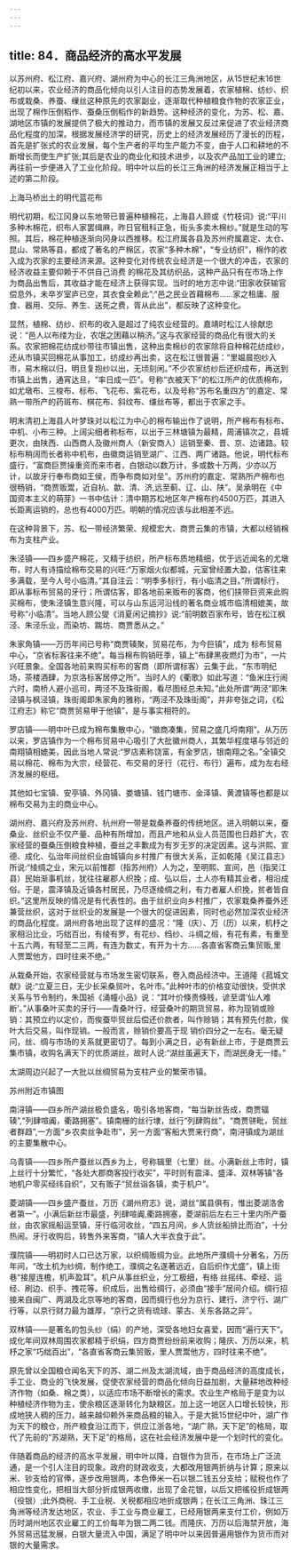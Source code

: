 ```yaml
---
---
---
```

title: 84．商品经济的高水平发展
---




以苏州府、松江府、嘉兴府、湖州府为中心的长江三角洲地区，从15世纪末16世纪初以来，农业经济的商品化倾向以引人注目的态势发展着，农家植棉、纺纱、织布或栽桑、养蚕、缫丝这种原先的农家副业，逐渐取代种植粮食作物的农家正业，出现了棉作压倒稻作、蚕桑压倒稻作的新趋势。这种经济的变化，为苏、松、嘉、湖地区市镇的发展提供了极大的推动力，而市镇的发展又反过来促进了农业经济商品化程度的加深。根据发展经济学的研究，历史上的经济发展经历了漫长的历程，首先是扩张式的农业发展，每个生产者的平均生产能力不变，由于人口和耕地的不断增长而使生产扩张;其后是农业的商业化和技术进步，以及农产品加工业的建立;再往前一步便进入了工业化阶段。明中叶以后的长江三角洲的经济发展正相当于上述的第二阶段。



上海马桥出土的明代蓝花布



明代初期，松江冈身以东地带已普遍种植棉花，上海县人顾或《竹枝词》说:“平川多种木棉花，织布人家罢缉麻，昨日官租科正急，街头多卖木棉纱。”就是生动的写照。其后，棉花种植逐渐向冈身以西推移。松江府属各县及苏州府属嘉定、太仓、昆山、常熟等县，都成了著名的产棉区，农家“多种木棉”，“专业纺织”，棉作的收入成为农家的主要经济来源。这种变化对传统农业经济是一个很大的冲击，农家的经济收益主要仰赖于不供自己消费 的棉花及其纺织品，这种产品只有在市场上作为商品出售后，其收益才能在经济上获得实现。当时的地方志中说:“田家收获输官偿息外，未卒岁室庐已空，其衣食全赖此”;“邑之民业首藉棉布……家之租庸、服食、器用、交际、养生、送死之费，胥从此出”，都反映了这种变化。

显然，植棉、纺纱、织布的收入是超过了纯农业经营的。嘉靖时松江人徐献忠说：“邑人以布缕为业，农氓之困藉以稍济。”这与农家经营的商品化有很大的关系。农家把棉花纺成纱带往市镇出售，这种出卖棉纱的农家除将自种棉花纺成纱，还从市镇买回棉花从事加工，纺成纱再出卖，这在松江很普遍：“里媪晨抱纱入市，易木棉以归，明旦复抱纱以出，无顷刻闲。”不少农家纺纱后还织成布，再送到市镇上出售，通宵达旦，“率日成一匹”。号称“衣被天下”的松江所产的优质棉布，如尤墩布、三梭布、标布、飞花布、紫花布，以及号称“苏布名重四方”的嘉定、常熟一带所产的药斑布、棋花布、斜纹布、缣丝布等，都出于农家之手。

明末清初上海县人叶梦珠对以松江为中心的棉布输出作了说明，所产棉布有标布、中机、小布三种。上阔尖细者称标布，以出于三林塘镇为最精，周浦镇次之，县城更次，由陕西、山西商人及徽州商人（新安商人）运销至秦、晋、京、边诸路。较标布稍阔而长者称中机布，由徽商运销至湖广、江西、两广诸路。他说，明代标布盛行，“富商巨贾操重资而来市者，白银动以数万计，多或数十万两，少亦以万计，以故牙行奉布商如王侯，而争布商如对垒”。苏州府的嘉定、常熟所产棉布也很畅销，“商贾贩鬻，近自杭、歙、清、济,远至蓟、辽、山、陕”。吴承明在《中国资本主义的萌芽》一书中估计：清中期苏松地区年产棉布约4500万匹，其进入长距离运销的，总也有4000万匹。明朝的情况应该与此相差不远。

在这种背景下，苏、松一带经济繁荣、规模宏大、商贾云集的市镇，大都以经销棉布为支柱产业。

朱泾镇——四乡盛产棉花，又精于纺织，所产标布质地精细，优于远近闻名的尤墩布，时人有诗描绘棉布交易的兴旺:“万家烟火似都城，元室曾经置大盈，估客往来多满载，至今人号小临清。”其自注云：“明季多标行，有小临清之目。”所谓标行，即从事标布贸易的牙行；所谓估客，即各地前来贩布的客商，他们挟带巨资来此购买棉布，使朱泾镇生意兴隆，可以与山东运河沿线的著名商业城市临清相媲美，故号称“小临清”。当地人顾公燮《消夏闲记摘抄》说:“前明数百家布号，皆在松江枫泾、朱泾乐业，而染坊、踹坊、商贾悉从之。”

朱家角镇——万历年间已号称“商贾辏聚，贸易花布，为今巨镇”，成为 标布贸易中心，“京省标客往来不绝”。每当棉布购销旺季，镇上“布肆黑夜燃灯为市”，一片兴旺景象。全国各地前来购买标布的客商（即所谓标客）云集于此，“东市明纪场，茶楼酒肆，为京洛标客居停之所”。当时人的《衢歌》如此写道：“鱼米庄行闹六时，南桥人避小巡司，两泾不及珠街阁，看尽图经总未知。”此处所谓“两泾”即朱泾镇与枫泾镇，珠街阁即朱家角的雅称，“两泾不及珠街阁”，并非夸张之词，《松江府志》称它“商贾贸易甲于他镇”，是与事实相符的。

罗店镇——明中叶已成为棉布集散中心，“徽商凑集，贸易之盛几埒南翔”。从万历以来，罗店镇作为一个棉布贸易中心吸引了大批徽州商人，其繁华程度堪与邻近的南翔镇相媲美，因此当地人常说:“罗店素称饶富，有金罗店，银南翔之名。”全镇交易以棉花、棉布为大宗，经营花、布交易的牙行（花行、布行）遍布，成为左右经济发展的枢纽。

其他如七宝镇、安亭镇、外冈镇、娄塘镇、钱门塘市、金泽镇、黄渡镇等也都是以棉布交易为主的商业中心。

湖州府、嘉兴府及苏州府、杭州府一带是栽桑养蚕的传统地区。进入明朝以来，蚕桑业、丝织业不仅产量、品种有所增加，而且产地和从业人员范围也日趋扩大，农家经营的蚕桑压倒粮食种植，蚕丝之丰歉成为有岁无岁的决定因素。这与洪熙、宣德、成化、弘治年间丝织业由城镇向乡村推广有很大关系，正如乾隆《吴江县志》所说:“绫绸之业，宋元以前惟郡（指苏州府）人为之，至明熙、宣间，邑（指吴江县）民始渐事机丝，犹往往雇郡人织挽；成、弘以后，土人亦有精其业者，相沿成俗。于是，震泽镇及近镇各村居民，乃尽逐绫绸之利，有力者雇人织挽，贫者皆自织。”这里所反映的情况是有代表性的。由于丝织业向乡村推广，农家栽桑养蚕外还兼营丝织，这对于丝织业的发展是一个很大的促进因素，同时也必然加深农业经济的商品化程度。湖州府各地出现了这样的盛况：“隆（庆）、万（历）以来，机杼之家相沿比业，巧绌百出，有绫有罗，有花纱、绉纱、斗绸之缎，有花有素，有重至十五六两，有轻至二三两，有连为数丈，有开为十方……各直省客商云集贸贩,里人贾鬻他方，四时往来不绝。”

从栽桑开始，农家经营就与市场发生密切联系，卷入商品经济中。王道隆《菰城文献》说:“立夏三日，无少长采桑贸叶，名叶市。”此种叶市的价格变动很快，受供求关系与节令制约，朱国祯《涌幢小品》说：“其叶价倏贵倏贱，谚至谓‘仙人难断’。”从事桑叶买卖的牙行——青桑叶行，经营桑叶的期货贸易，称为现销或赊销：其预立约以定价，而俟蚕毕贸丝后偿还价款者，叫作赊销；其有预先付款，俟叶大后交易，叫作现销。一般而言，赊销价要高于现 销价四分之一左右。毫无疑问，丝、绸与市场的关系就更密切了。每到小满之日，必有新丝上市，于是商贾云集市镇，收购名满天下的优质湖丝，故时人说:“湖丝虽遍天下，而湖民身无一缕。”

太湖周边兴起了一大批以丝绸贸易为支柱产业的繁荣市镇。



苏州附近市镇图



南浔镇——四乡所产湖丝极负盛名，吸引各地客商，“每当新丝告成，商贾辐辏”,“列肆喧阗，衢路拥塞”。镇南栅的丝行埭，丝行“列肆购丝”，“商贾骈毗，贸丝者群趋”,一方面“乡农卖丝争赴市”，另一方面“客船大贾来行商”，南浔镇成为湖丝的主要集散中心。

乌青镇——四乡所产蚕丝以西乡为上，号称辑里（七里）丝。小满新丝上市时，镇上丝行十分繁忙，“各处大郡商客投行收买”，平时则有震泽、盛泽、双林等镇“各地机户零买经纬自织”，又有贩子“贸丝诣各镇，卖于机户”。

菱湖镇——四乡盛产蚕丝，万历《湖州府志》说，湖丝“属县俱有，惟出菱湖洛舍者第一”。小满后新丝市最盛，列肆喧阗,衢路拥塞，菱湖前后左右三十里内所产蚕丝，由农家摇船运至镇，牙行临河收丝，“四五月间，乡人货丝船排比而泊”，十分热闹。牙行收购后，转售外来客商，“镇人大半衣食于此”。

濮院镇——明初时人口已达万家，以织绸贩绸为业。此地所产濮绸十分著名，万历年间，“改土机为纱绸，制作绝工，濮绸之名遂著远近，自后织作尤盛”，镇上街巷“接屋连檐，机声盈耳”。机户从事丝织业，分工极细，有络 丝摇纬、牵经、运经、刷边、织手、拽花等。织成后，出售给绸行，必须由“接手”居间介绍。绸行招接来自闽广、两湖及北京等地的客商，因而绸行也分为京行、建行、济宁行、湖广行等，以京行财力最为雄厚，“京行之货有琉球、蒙古、关东各路之异”。

双林镇——是著名的包头纱（绢）的产地，深受各地妇女喜爱，因而“遍行天下”。成化年间双林周围农家都精于织绢，四方商贾纷纷前来收购；隆庆、万历以来，机杼之家“巧绌百出”，“各直省客商云集贸贩，里人贾鬻他方，四时往来不绝”。

原先曾以全国粮仓闻名天下的苏、湖二州及太湖流域，由于商品经济的高度成长，手工业、商业的飞快发展，促使农家经营的商品化倾向日益加剧，大量耕地改种经济作物（如桑、棉之类），以适应市场不断增长的需求。农业生产格局于是变为以种植经济作物为主，使余粮区逐渐转化为缺粮区。加上这一地区人口增长较快，形成地狭人稠的压力，越来越仰赖外来商品粮的输入。于是大抵15世纪中叶，湖广作为天下的粮仓，所产粮食沿江而下，供应江浙各地，“湖广熟，天下足”的格局，取代了先前的“苏湖熟，天下足”的格局，这在社会经济发展中是一个划时代的变化。

伴随着商品的经济的高水平发展，明中叶以降，白银作为货币，在市场上广泛流通，是一个引人注目的现象。政府的财政收支，大都改用银两折纳与计算；原来以米、钞支给的官俸，逐步改用银两，本色俸米一石以银二钱五分支给；赋税也作了相应性变化，把相当大部分折成银两收缴，出现了金花银，以后又把徭役折成银两（役银）;此外商税、手工业税、关税都相应地折成银两；在长江三角洲、珠江三角洲等经济发达地区，农业、手工业与商业雇工，已经用银两来支付工价，例如万历时湖州地区农业雇工的工价每年为银二两二钱。而隆庆、万历以后海禁开放，海外贸易迅猛发展，白银大量流入中国，满足了明中叶以来因普遍用银作为货币而对银的大量需求。